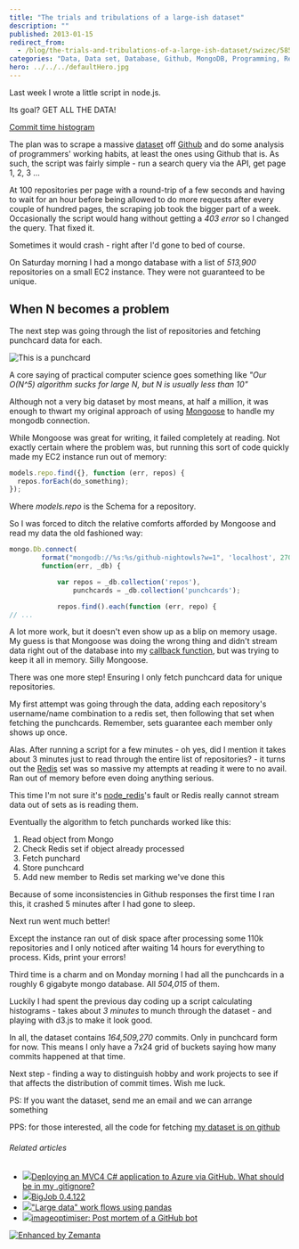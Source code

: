 ```yaml
---
title: "The trials and tribulations of a large-ish dataset"
description: ""
published: 2013-01-15
redirect_from:
  - /blog/the-trials-and-tribulations-of-a-large-ish-dataset/swizec/5852
categories: "Data, Data set, Database, Github, MongoDB, Programming, Redis, Uncategorized"
hero: ../../../defaultHero.jpg
---
```


Last week I wrote a little script in node.js.

Its goal? GET ALL THE DATA!

[Commit time histogram](https://swizec.com/wp-content/uploads/2013/01/commit-histogram.png "Commit time histogram")

The plan was to scrape a massive [dataset](https://en.wikipedia.org/wiki/Data_set "Data set") off [Github](https://github.com "GitHub") and do some analysis of programmers' working habits, at least the ones using Github that is. As such, the script was fairly simple - run a search query via the API, get page 1, 2, 3 ...

At 100 repositories per page with a round-trip of a few seconds and having to wait for an hour before being allowed to do more requests after every couple of hundred pages, the scraping job took the bigger part of a week. Occasionally the script would hang without getting a _403 error_ so I changed the query. That fixed it.

Sometimes it would crash - right after I'd gone to bed of course.

On Saturday morning I had a mongo database with a list of _513,900_ repositories on a small EC2 instance. They were not guaranteed to be unique.

## When N becomes a problem

The next step was going through the list of repositories and fetching punchcard data for each.

![This is a punchcard](https://swizec.com/wp-content/uploads/2013/01/swizec-punchcard.png "This is a punchcard")

A core saying of practical computer science goes something like _"Our O(N^5) algorithm sucks for large N, but N is usually less than 10"_

Although not a very big dataset by most means, at half a million, it was enough to thwart my original approach of using [Mongoose](https://mongoosejs.com/) to handle my mongodb connection.

While Mongoose was great for writing, it failed completely at reading. Not exactly certain where the problem was, but running this sort of code quickly made my EC2 instance run out of memory:

```javascript
models.repo.find({}, function (err, repos) {
  repos.forEach(do_something);
});
```

Where _models.repo_ is the Schema for a repository.

So I was forced to ditch the relative comforts afforded by Mongoose and read my data the old fashioned way:

```javascript
mongo.Db.connect(
        format("mongodb://%s:%s/github-nightowls?w=1", 'localhost', 27017),
        function(err, _db) {

            var repos = _db.collection('repos'),
                punchcards = _db.collection('punchcards');

            repos.find().each(function (err, repo) {
// ...
```

A lot more work, but it doesn't even show up as a blip on memory usage. My guess is that Mongoose was doing the wrong thing and didn't stream data right out of the database into my [callback function](https://en.wikipedia.org/wiki/Callback_%28computer_programming%29 "Callback (computer programming)"), but was trying to keep it all in memory. Silly Mongoose.

There was one more step! Ensuring I only fetch punchcard data for unique repositories.

My first attempt was going through the data, adding each repository's username/name combination to a redis set, then following that set when fetching the punchcards. Remember, sets guarantee each member only shows up once.

Alas. After running a script for a few minutes - oh yes, did I mention it takes about 3 minutes just to read through the entire list of repositories? - it turns out the [Redis](https://redis.io/ "Redis (data store)") set was so massive my attempts at reading it were to no avail. Ran out of memory before even doing anything serious.

This time I'm not sure it's [node_redis](https://github.com/mranney/node_redis)'s fault or Redis really cannot stream data out of sets as is reading them.

Eventually the algorithm to fetch punchards worked like this:

1.  Read object from Mongo
2.  Check Redis set if object already processed
3.  Fetch punchard
4.  Store punchcard
5.  Add new member to Redis set marking we've done this

Because of some inconsistencies in Github responses the first time I ran this, it crashed 5 minutes after I had gone to sleep.

Next run went much better!

Except the instance ran out of disk space after processing some 110k repositories and I only noticed after waiting 14 hours for everything to process. Kids, print your errors!

Third time is a charm and on Monday morning I had all the punchcards in a roughly 6 gigabyte mongo database. All _504,015_ of them.

Luckily I had spent the previous day coding up a script calculating histograms - takes about _3 minutes_ to munch through the dataset - and playing with d3.js to make it look good.

In all, the dataset contains _164,509,270_ commits. Only in punchcard form for now. This means I only have a 7x24 grid of buckets saying how many commits happened at that time.

Next step - finding a way to distinguish hobby and work projects to see if that affects the distribution of commit times. Wish me luck.

PS: If you want the dataset, send me an email and we can arrange something

PPS: for those interested, all the code for fetching [my dataset is on github](https://github.com/Swizec/github-nightowls)

###### Related articles

- [![](https://i.zemanta.com/noimg_110_80_80.jpg)](http://stackoverflow.com/questions/14164108/deploying-an-mvc4-c-sharp-application-to-azure-via-github-what-should-be-in-my)[Deploying an MVC4 C# application to Azure via GitHub. What should be in my .gitignore?](http://stackoverflow.com/questions/14164108/deploying-an-mvc4-c-sharp-application-to-azure-via-github-what-should-be-in-my)
- [![](https://i.zemanta.com/138108576_80_80.jpg)](http://pypi.python.org/pypi/BigJob/0.4.122)[BigJob 0.4.122](http://pypi.python.org/pypi/BigJob/0.4.122)
- [![](https://i.zemanta.com/noimg_96_80_80.jpg)](http://stackoverflow.com/questions/14262433/large-data-work-flows-using-pandas)["Large data" work flows using pandas](http://stackoverflow.com/questions/14262433/large-data-work-flows-using-pandas)
- [![](https://i.zemanta.com/134901638_80_80.jpg)](http://port3000.co.uk/imageoptimiser-post-mortem-of-a-github-bot)[imageoptimiser: Post mortem of a GitHub bot](http://port3000.co.uk/imageoptimiser-post-mortem-of-a-github-bot)

[![Enhanced by Zemanta](https://img.zemanta.com/zemified_e.png?x-id=b124a913-ba09-45d1-84c3-ff52995f95e1)](http://www.zemanta.com/?px "Enhanced by Zemanta")
